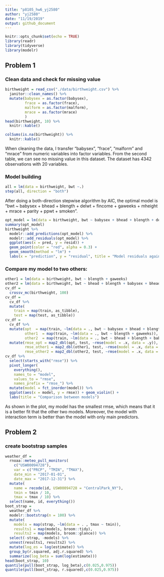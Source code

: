 ```yaml
---
title: "p8105_hw6_yj2580"
author: "yj2580"
date: "11/19/2019"
output: github_document
---
```


```r
knitr::opts_chunk$set(echo = TRUE)
library(readr)
library(tidyverse)
library(modelr)
```

## Problem 1

### Clean data and check for missing value

```r
birthweight = read_csv("./data/birthweight.csv") %>%
  janitor::clean_names() %>%
  mutate(babysex = as.factor(babysex), 
         frace = as.factor(frace), 
         malform = as.factor(malform), 
         mrace = as.factor(mrace)
         )
head(birthweight, 10) %>%
  knitr::kable()

colSums(is.na(birthweight)) %>%
  knitr::kable()
```

When cleaning the data, I transfer "babysex", "frace", "malform" and "mrace" from numeric variables into factor variables. From the second table, we can see no missing value in this dataset. The dataset has 4342 observations with 20 variables.

### Model building

```r
all = lm(data = birthweight, bwt ~.)
step(all, direction = "both")
```

After doing a both-direction stepwise algorithm by AIC, the optimal model is "bwt ~ babysex + bhead + blength + delwt + fincome + gaweeks + mheight + mrace + parity + ppwt + smoken".

```r
opt_model = lm(data = birthweight, bwt ~ babysex + bhead + blength + delwt + fincome + gaweeks + mheight + mrace + parity + ppwt + smoken)
summary(opt_model)
birthweight %>%
  modelr::add_predictions(opt_model) %>%
  modelr::add_residuals(opt_model) %>%
  ggplot(aes(x = pred, y = resid)) + 
  geom_point(color = "red", alpha = 0.3) +
  geom_smooth(method = "lm") +
  labs(x = "prediction", y = "residual", title = "Model residuals against fitted values")
```

### Compare my model to two others:

```r
other1 = lm(data = birthweight, bwt ~ blength + gaweeks)
other2 = lm(data = birthweight, bwt ~ bhead + blength + babysex + bhead*blength*babysex)
cv_df = 
  crossv_mc(birthweight, 100) 
cv_df =
  cv_df %>% 
  mutate(
    train = map(train, as_tibble),
    test = map(test, as_tibble))
cv_df = 
  cv_df %>% 
  mutate(opt  = map(train, ~lm(data = ., bwt ~ babysex + bhead + blength + delwt + fincome + gaweeks + mheight + mrace + parity + ppwt + smoken)),
         other1  = map(train, ~lm(data = ., bwt ~ blength + gaweeks)),
         other2  = map(train, ~lm(data = ., bwt ~ bhead + blength + babysex + bhead*blength*babysex))) %>% 
  mutate(rmse_opt = map2_dbl(opt, test, ~rmse(model = .x, data = .y)),
         rmse_other1 = map2_dbl(other1, test, ~rmse(model = .x, data = .y)),
         rmse_other2 = map2_dbl(other2, test, ~rmse(model = .x, data = .y)))
cv_df %>% 
  select(starts_with("rmse")) %>% 
  pivot_longer(
    everything(),
    names_to = "model", 
    values_to = "rmse",
    names_prefix = "rmse_") %>% 
  mutate(model = fct_inorder(model)) %>% 
  ggplot(aes(x = model, y = rmse)) + geom_violin() +
  labs(title = "Comparison between models")
```

As shown in the plot, my model has the smallest rmse, which means that it is a better fit that the other two models. Moreover, the model with interaction term is better than the model with only main predictors.

## Problem 2

### create bootstrap samples

```r
weather_df = 
  rnoaa::meteo_pull_monitors(
    c("USW00094728"),
    var = c("PRCP", "TMIN", "TMAX"), 
    date_min = "2017-01-01",
    date_max = "2017-12-31") %>%
  mutate(
    name = recode(id, USW00094728 = "CentralPark_NY"),
    tmin = tmin / 10,
    tmax = tmax / 10) %>%
  select(name, id, everything())
boot_strap = 
  weather_df %>%
  modelr::bootstrap(n = 100) %>% 
  mutate(
    models = map(strap, ~lm(data = . , tmax ~ tmin)),
    results1 = map(models, broom::tidy), 
    results2 = map(models, broom::glance)) %>% 
  select(-strap, -models) %>% 
  unnest(results1, results2) %>% 
  mutate(log_es = log(estimate)) %>%
  group_by(r.squared, adj.r.squared) %>% 
  summarize(log_beta = sum(log(estimate)))
head(boot_strap, 10)
quantile(pull(boot_strap, log_beta),c(0.025,0.975))
quantile(pull(boot_strap, r.squared),c(0.025,0.975))
```

